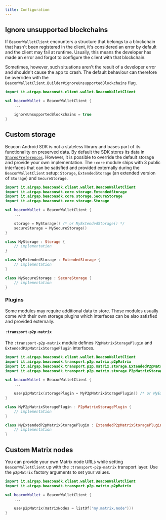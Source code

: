 ```yaml
---
title: Configuration
---
```



<TOCInline toc={toc} />

## Ignore unsupported blockchains

If `BeaconWalletClient` encounters a structure that belongs to a blockchain that hasn't been registered in the client, it's considered an error by default and the client may fail at runtime. Usually, this means the developer has made an error and forgot to configure the client with that blockchain.

Sometimes, however, such situations aren't the result of a developer error and shouldn't cause the app to crash. The default behaviour can therefore be overriden with the `BeaconWalletClient.Builder#ignoreUnsupportedBlockchains` flag.

```kotlin
import it.airgap.beaconsdk.client.wallet.BeaconWalletClient

val beaconWallet = BeaconWalletClient {
    ...

    ignoreUnsupportedBlockchains = true
}
```

## Custom storage

Beacon Android SDK is not a stateless library and bases part of its functionality on preserved data. By default the SDK stores its data in [`SharedPreferences`](https://developer.android.com/reference/android/content/SharedPreferences). However, it is possible to override the default storage and provide your own implementation. The `:core` module ships with 3 public interfaces that can be satisfied and provided externally during the `BeaconWalletClient` setup: `Storage`, `ExtendedStorage` (an extended version of `Storage`) and `SecureStorage`.

```kotlin
import it.airgap.beaconsdk.client.wallet.BeaconWalletClient
import it.airgap.beaconsdk.core.storage.ExtendedStorage
import it.airgap.beaconsdk.core.storage.SecureStorage
import it.airgap.beaconsdk.core.storage.Storage

val beaconWallet = BeaconWalletClient {
    ...

    storage = MyStorage() /* or MyExtendedStorage() */
    secureStorage = MySecureStorage()
}

class MyStorage : Storage {
    // implementation
}

class MyExtendedStorage : ExtendedStorage {
    // implementation
}

class MySecureStorage : SecureStorage {
    // implementation
}
```

### Plugins

Some modules may require additional data to store. Those modules usually come with their own storage plugins which interfaces can be also satisfied and provided externally.

#### `:transport-p2p-matrix`

The `:transport-p2p-matrix` module defines `P2pMatrixStoragePlugin` and `ExtendedP2pMatrixStoragePlugin` interfaces.

```kotlin
import it.airgap.beaconsdk.client.wallet.BeaconWalletClient
import it.airgap.beaconsdk.transport.p2p.matrix.p2pMatrix
import it.airgap.beaconsdk.transport.p2p.matrix.storage.ExtendedP2pMatrixStoragePlugin
import it.airgap.beaconsdk.transport.p2p.matrix.storage.P2pMatrixStoragePlugin

val beaconWallet = BeaconWalletClient {
    ...

    use(p2pMatrix(storagePlugin = MyP2pMatrixStoragePlugin() /* or MyExtendedP2pMatrixStoragePlugin() */))
}

class MyP2pMatrixStoragePlugin : P2pMatrixStoragePlugin {
    // implementation
}

class MyExtendedP2pMatrixStoragePlugin : ExtendedP2pMatrixStoragePlugin {
    // implementation
}
```

<!-- TODO: create separate docs for each module? -->

## Custom Matrix nodes

You can provide your own Matrix node URLs while setting `BeaconWalletClient` up with the `:transport-p2p-matrix` transport layer. Use the `p2pMatrix` factory arguments to set your values.

```kotlin
import it.airgap.beaconsdk.client.wallet.BeaconWalletClient
import it.airgap.beaconsdk.transport.p2p.matrix.p2pMatrix

val beaconWallet = BeaconWalletClient {
    ...

    use(p2pMatrix(matrixNodes = listOf("my.matrix.node")))
}
```

<!-- TODO: ## Custom HTTP client (once the default implementation is moved to a separate module, at this moment there is no advantage in providing own implementation) -->
